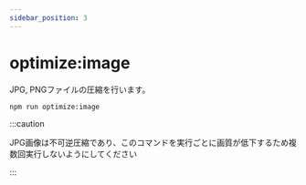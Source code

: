 ```yaml
---
sidebar_position: 3
---
```


# optimize:image

JPG, PNGファイルの圧縮を行います。

```bash
npm run optimize:image
```

:::caution

JPG画像は不可逆圧縮であり、このコマンドを実行ごとに画質が低下するため複数回実行しないようにしてください

:::
